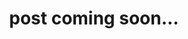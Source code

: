 ---
title: "post coming soon..."
publishedAt: "2024-10-30"
images:
  - "/images/projects/project-01/video-01.mp4"
---